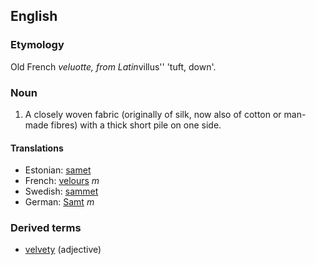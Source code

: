 ==English==
===Etymology===
Old French ''veluotte, from Latin ''villus'' 'tuft, down'.
===Noun===
#A closely woven fabric (originally of silk, now also of cotton or man-made fibres) with a thick short pile on one side.
====Translations====
*Estonian: [[samet]]
*French: [[velours]] ''m''
*Swedish: [[sammet]]
*German: [[Samt]]  ''m''
===Derived terms===
*[[velvety]] (adjective)
